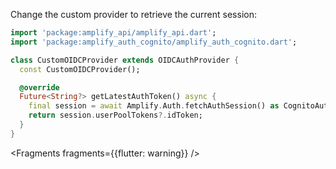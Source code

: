 Change the custom provider to retrieve the current session:

```dart
import 'package:amplify_api/amplify_api.dart';
import 'package:amplify_auth_cognito/amplify_auth_cognito.dart';

class CustomOIDCProvider extends OIDCAuthProvider {
  const CustomOIDCProvider();

  @override
  Future<String?> getLatestAuthToken() async {
    final session = await Amplify.Auth.fetchAuthSession() as CognitoAuthSession;
    return session.userPoolTokens?.idToken;
  }
}
```


<Fragments fragments={{flutter: warning}} />
